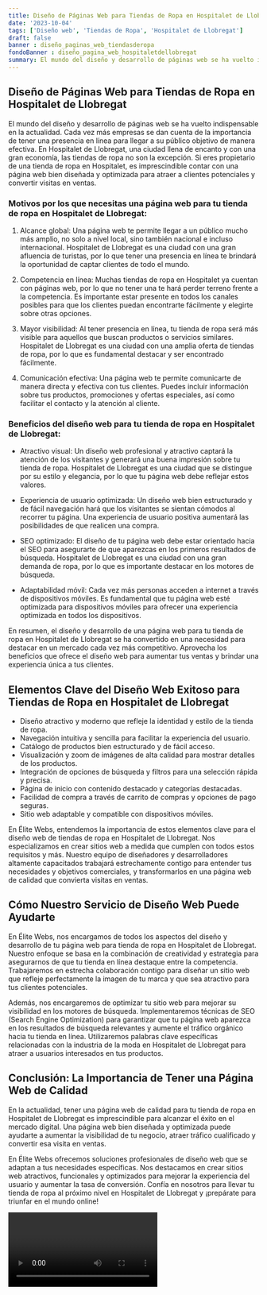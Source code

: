 ```yaml
---
title: Diseño de Páginas Web para Tiendas de Ropa en Hospitalet de Llobregat
date: '2023-10-04'
tags: ['Diseño web', 'Tiendas de Ropa', 'Hospitalet de Llobregat']
draft: false
banner : diseño_paginas_web_tiendasderopa
fondoBanner : diseño_pagina_web_hospitaletdellobregat
summary: El mundo del diseño y desarrollo de páginas web se ha vuelto indispensable en la actualidad. Cada vez más empresas se dan cuenta de la importancia de tener una presencia en línea para llegar a su público objetivo de manera efectiva. En Hospitalet de Llobregat, una ciudad llena de encanto y con una gran economía, las tiendas de ropa no son la excepción. Si eres propietario de una tienda de ropa en Hospitalet, es imprescindible contar con una página web bien diseñada y optimizada para atraer a clientes potenciales y convertir visitas en ventas.
---
```


## Diseño de Páginas Web para Tiendas de Ropa en Hospitalet de Llobregat

El mundo del diseño y desarrollo de páginas web se ha vuelto indispensable en la actualidad. Cada vez más empresas se dan cuenta de la importancia de tener una presencia en línea para llegar a su público objetivo de manera efectiva. En Hospitalet de Llobregat, una ciudad llena de encanto y con una gran economía, las tiendas de ropa no son la excepción. Si eres propietario de una tienda de ropa en Hospitalet, es imprescindible contar con una página web bien diseñada y optimizada para atraer a clientes potenciales y convertir visitas en ventas.

### Motivos por los que necesitas una página web para tu tienda de ropa en Hospitalet de Llobregat:

1. Alcance global: Una página web te permite llegar a un público mucho más amplio, no solo a nivel local, sino también nacional e incluso internacional. Hospitalet de Llobregat es una ciudad con una gran afluencia de turistas, por lo que tener una presencia en línea te brindará la oportunidad de captar clientes de todo el mundo.

2. Competencia en línea: Muchas tiendas de ropa en Hospitalet ya cuentan con páginas web, por lo que no tener una te hará perder terreno frente a la competencia. Es importante estar presente en todos los canales posibles para que los clientes puedan encontrarte fácilmente y elegirte sobre otras opciones.

3. Mayor visibilidad: Al tener presencia en línea, tu tienda de ropa será más visible para aquellos que buscan productos o servicios similares. Hospitalet de Llobregat es una ciudad con una amplia oferta de tiendas de ropa, por lo que es fundamental destacar y ser encontrado fácilmente.

4. Comunicación efectiva: Una página web te permite comunicarte de manera directa y efectiva con tus clientes. Puedes incluir información sobre tus productos, promociones y ofertas especiales, así como facilitar el contacto y la atención al cliente.

### Beneficios del diseño web para tu tienda de ropa en Hospitalet de Llobregat:

- Atractivo visual: Un diseño web profesional y atractivo captará la atención de los visitantes y generará una buena impresión sobre tu tienda de ropa. Hospitalet de Llobregat es una ciudad que se distingue por su estilo y elegancia, por lo que tu página web debe reflejar estos valores.

- Experiencia de usuario optimizada: Un diseño web bien estructurado y de fácil navegación hará que los visitantes se sientan cómodos al recorrer tu página. Una experiencia de usuario positiva aumentará las posibilidades de que realicen una compra.

- SEO optimizado: El diseño de tu página web debe estar orientado hacia el SEO para asegurarte de que aparezcas en los primeros resultados de búsqueda. Hospitalet de Llobregat es una ciudad con una gran demanda de ropa, por lo que es importante destacar en los motores de búsqueda.

- Adaptabilidad móvil: Cada vez más personas acceden a internet a través de dispositivos móviles. Es fundamental que tu página web esté optimizada para dispositivos móviles para ofrecer una experiencia optimizada en todos los dispositivos.

En resumen, el diseño y desarrollo de una página web para tu tienda de ropa en Hospitalet de Llobregat se ha convertido en una necesidad para destacar en un mercado cada vez más competitivo. Aprovecha los beneficios que ofrece el diseño web para aumentar tus ventas y brindar una experiencia única a tus clientes.

<GifSeo />

<Cta />

## Elementos Clave del Diseño Web Exitoso para Tiendas de Ropa en Hospitalet de Llobregat

- Diseño atractivo y moderno que refleje la identidad y estilo de la tienda de ropa.
- Navegación intuitiva y sencilla para facilitar la experiencia del usuario.
- Catálogo de productos bien estructurado y de fácil acceso.
- Visualización y zoom de imágenes de alta calidad para mostrar detalles de los productos.
- Integración de opciones de búsqueda y filtros para una selección rápida y precisa.
- Página de inicio con contenido destacado y categorías destacadas.
- Facilidad de compra a través de carrito de compras y opciones de pago seguras.
- Sitio web adaptable y compatible con dispositivos móviles.

En Élite Webs, entendemos la importancia de estos elementos clave para el diseño web de tiendas de ropa en Hospitalet de Llobregat. Nos especializamos en crear sitios web a medida que cumplen con todos estos requisitos y más. Nuestro equipo de diseñadores y desarrolladores altamente capacitados trabajará estrechamente contigo para entender tus necesidades y objetivos comerciales, y transformarlos en una página web de calidad que convierta visitas en ventas.

## Cómo Nuestro Servicio de Diseño Web Puede Ayudarte

En Élite Webs, nos encargamos de todos los aspectos del diseño y desarrollo de tu página web para tienda de ropa en Hospitalet de Llobregat. Nuestro enfoque se basa en la combinación de creatividad y estrategia para asegurarnos de que tu tienda en línea destaque entre la competencia. Trabajaremos en estrecha colaboración contigo para diseñar un sitio web que refleje perfectamente la imagen de tu marca y que sea atractivo para tus clientes potenciales.

Además, nos encargaremos de optimizar tu sitio web para mejorar su visibilidad en los motores de búsqueda. Implementaremos técnicas de SEO (Search Engine Optimization) para garantizar que tu página web aparezca en los resultados de búsqueda relevantes y aumente el tráfico orgánico hacia tu tienda en línea. Utilizaremos palabras clave específicas relacionadas con la industria de la moda en Hospitalet de Llobregat para atraer a usuarios interesados en tus productos.

## Conclusión: La Importancia de Tener una Página Web de Calidad

En la actualidad, tener una página web de calidad para tu tienda de ropa en Hospitalet de Llobregat es imprescindible para alcanzar el éxito en el mercado digital. Una página web bien diseñada y optimizada puede ayudarte a aumentar la visibilidad de tu negocio, atraer tráfico cualificado y convertir esa visita en ventas.

En Élite Webs ofrecemos soluciones profesionales de diseño web que se adaptan a tus necesidades específicas. Nos destacamos en crear sitios web atractivos, funcionales y optimizados para mejorar la experiencia del usuario y aumentar la tasa de conversión. Confía en nosotros para llevar tu tienda de ropa al próximo nivel en Hospitalet de Llobregat y ¡prepárate para triunfar en el mundo online!

<Video />

<CtaBot job='Tiendas de Ropa' city='Hospitalet de Llobregat'/>

<Gmaps query='Hospitalet de Llobregat+españa+maps' />